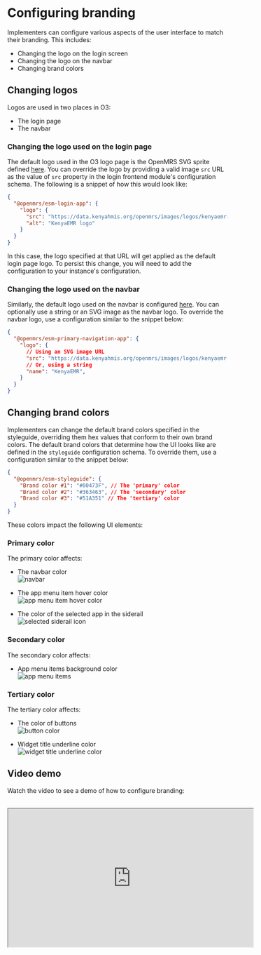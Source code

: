 # Configuring branding

Implementers can configure various aspects of the user interface to match their branding. This includes:

- Changing the logo on the login screen
- Changing the logo on the navbar
- Changing brand colors

## Changing logos

Logos are used in two places in O3:

- The login page 
- The navbar

### Changing the logo used on the login page

The default logo used in the O3 logo page is the OpenMRS SVG sprite defined [here](https://github.com/openmrs/openmrs-esm-core/blob/0def92114577a10bd81e78c25de0edd4ced3a84d/packages/apps/esm-login-app/src/login/login.component.tsx#L160). You can override the logo by providing a valid image `src` URL as the value of `src` property in the login frontend module's configuration schema. The following is a snippet of how this would look like:

```json
{
  "@openmrs/esm-login-app": {
    "logo": {
      "src": "https://data.kenyahmis.org/openmrs/images/logos/kenyaemr-logo.svg",
      "alt": "KenyaEMR logo"
    }
  }
}
```

In this case, the logo specified at that URL will get applied as the default login page logo. To persist this change, you will need to add the configuration to your instance's configuration.

### Changing the logo used on the navbar

Similarly, the default logo used on the navbar is configured [here](https://github.com/openmrs/openmrs-esm-core/blob/0def92114577a10bd81e78c25de0edd4ced3a84d/packages/apps/esm-primary-navigation-app/src/components/logo/logo.component.tsx#L10). You can optionally use a string or an SVG image as the navbar logo. To override the navbar logo, use a configuration similar to the snippet below:

```json
{
  "@openmrs/esm-primary-navigation-app": {
    "logo": {
      // Using an SVG image URL
      "src": "https://data.kenyahmis.org/openmrs/images/logos/kenyaemr-logo-nav.svg"
      // Or, using a string
      "name": "KenyaEMR",
    }
  }
}
```

## Changing brand colors

Implementers can change the default brand colors specified in the styleguide, overriding them hex values that conform to their own brand colors. The default brand colors that determine how the UI looks like are defined in the `styleguide` configuration schema. To override them, use a configuration similar to the snippet below:

```json
{
  "@openmrs/esm-styleguide": {
    "Brand color #1": "#00473F", // The 'primary' color
    "Brand color #2": "#363463", // The 'secondary' color
    "Brand color #3": "#51A351" // The 'tertiary' color
  }
}
```

These colors impact the following UI elements:

### Primary color

The primary color affects:

- The navbar color
  <br />
  ![navbar](/navbar.png)
  <br />

- The app menu item hover color
  <br />
  ![app menu item hover color](/app-menu-items-hover.png)
  <br />

- The color of the selected app in the siderail
  <br />
  ![selected siderail icon](/siderail-icon.png)
  <br />

### Secondary color

The secondary color affects:

- App menu items background color
  <br />
  ![app menu items](/app-menu-items.png)
  <br />

### Tertiary color

The tertiary color affects:

- The color of buttons
  <br />
  ![button color](/button.png)
  <br />

- Widget title underline color
  <br />
  ![widget title underline color](/widget-title-underline-color.png)
  <br />

## Video demo

Watch the video to see a demo of how to configure branding:
  
  <br />
  <iframe
    width="560"
    height="315"
    src="https://www.youtube.com/embed/u5TmUFBrm_s"
    title="Theming and White Labelling with OpenMRS 3"
    allow="accelerometer; autoplay; clipboard-write; encrypted-media; gyroscope; picture-in-picture; web-share"
    allowFullScreen
  />